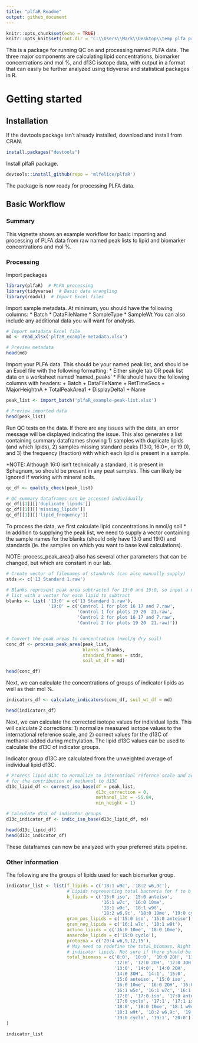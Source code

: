 ---
title: "plfaR Readme"
output: github_document
---

```{r setup, include=FALSE}
knitr::opts_chunk$set(echo = TRUE)
knitr::opts_knit$set(root.dir = 'C:\\Users\\Mark\\Desktop\\temp plfa practice - can delete whenever/') 
```
This is a package for running QC on and processing named PLFA data. The three major components are calculating lipid concentrations, biomarker concentrations and mol %, and d13C isotope data, with output in a format that can easily be further analyzed using tidyverse and statistical packages in R.

# Getting started
## Installation
If the devtools package isn't already installed, download and install from CRAN.
```{r, eval = F}
install.packages("devtools")
```

Install plfaR package.
```{r, eval = F}
devtools::install_github(repo = 'mlfelice/plfaR')
```
The package is now ready for processing PLFA data.

## Basic Workflow
### Summary
This vignette shows an example workflow for basic importing and processing of PLFA data from raw named peak lists to lipid and biomarker concentrations and mol %.

### Processing
Import packages
```{r, echo = T, results = 'hide', message = F}
library(plfaR)  # PLFA processing
library(tidyverse)  # Basic data wrangling
library(readxl)  # Import Excel files
```

Import sample metadata. At minimum, you should have the following columns:
* Batch
* DataFileName
* SampleType
* SampleWt
You can also include any additional data you will want for analysis.

```{r}
# Import metadata Excel file
md <- read_xlsx('plfaR_example-metadata.xlsx')

# Preview metadata
head(md)
```

Import your PLFA data. This should be your named peak list, and should be an Excel file with the following formatting:
* Either single tab OR peak list data on a worksheet named 'named_peaks'
* File should have the following columns with headers:
  + Batch
  + DataFileName
  + RetTimeSecs
  + MajorHeightnA
  + TotalPeakArea1
  + DisplayDelta1
  + Name

```{r}
peak_list <- import_batch('plfaR_example-peak-list.xlsx')

# Preview imported data
head(peak_list)
```

Run QC tests on the data. If there are any issues with the data, an error message will be displayed indicating the issue. This also generates a list containing summary dataframes showing 1) samples with duplicate lipids (and which lipids), 2) samples missing standard peaks (13:0, 16:0*, or 19:0), and 3) the frequency (fraction) with which each lipid is present in a sample.

*NOTE: Although 16:0 isn't technically a standard, it is present in Sphagnum, so should be present in any peat samples. This can likely be ignored if working with mineral soils.
```{r}
qc_df <- quality_check(peak_list)
```

```{r, echo = T, results = 'hide', message = F}
# QC summary dataframes can be accessed individually
qc_df[[1]][['duplicate_lipids']]
qc_df[[1]][['missing_lipids']]
qc_df[[1]][['lipid_frequency']]
```

To process the data, we first calculate lipid concentrations in nmol/g soil
* In addition to supplying the peak list, we need to supply a vector containing the sample names for the blanks (should only have 13:0 and 19:0) and standards (ie. the samples on which you want to base kval calculations).

NOTE: process_peak_area() also has several other parameters that can be changed, but which are constant in our lab.
```{r}
# Create vector of filenames of standards (can also manually supply)
stds <- c('13 Standard 1.raw')

# Blanks represent peak area subtracted for 13:0 and 19:0, so input a named 
# list with a vector for each lipid to subtract
blanks <- list( '13:0' = c('13 Standard 1.raw'),
                '19:0' = c('Control 1 for plot 16 17 and 7.raw',
                           'Control 1 for plots 19 20  21.raw',
                           'Control 2 for plot 16 17 and 7.raw',
                           'Control 2 for plots 19 20  21.raw)'))


# Convert the peak areas to concentration (nmol/g dry soil)
conc_df <- process_peak_area(peak_list, 
                             blanks = blanks, 
                             standard_fnames = stds,
                             soil_wt_df = md)

head(conc_df)
```

Next, we can calculate the concentrations of groups of indicator lipids as well as their mol %.
```{r}
indicators_df <- calculate_indicators(conc_df, soil_wt_df = md)

head(indicators_df)
```

Next, we can calculate the corrected isotope values for individual lipds. This will calculate 2 corrections: 1) normalize measured isotope values to the international reference scale, and 2) correct values for the d13C of methanol added during methylation. The lipid d13C values can be used to calculate the d13C of indicator groups.

Indicator group d13C are calculated from the unweighted average of individual lipid d13C.
```{r}
# Process lipid d13C to normalize to internationl refernce scale and account 
# for the contribution of methanol to d13C
d13c_lipid_df <- correct_iso_base(df = peak_list, 
                                  d13c_correction = 0, 
                                  methanol_13c = -55.84, 
                                  min_height = 1)

# Calculate d13C of indicator groups
d13c_indicator_df <- indic_iso_base(d13c_lipid_df, md)

head(d13c_lipid_df)
head(d13c_indicator_df)
```


These dataframes can now be analyzed with your preferred stats pipeline.

### Other information
The following are the groups of lipids used for each biomarker group.
```{r, echo = F}
indicator_list <- list(f_lipids = c('18:1 w9c', '18:2 w6,9c'),
                       # Lipids representing total bacteria for f to b ratio not shown in Cameron's data, so for now, I will use lipids for Gram +/-, actino, and anaerobe
                       b_lipids = c('15:0 iso', '15:0 anteiso',
                                    '16:1 w7c', '16:0 10me',
                                    '18:1 w9c', '18:1 w9t',
                                    '18:2 w6,9c', '18:0 10me', '19:0 cyclo'),
                       gram_pos_lipids = c('15:0 iso', '15:0 anteiso'),
                       gram_neg_lipids = c('16:1 w7c', '18:1 w9t'),
                       actino_lipids = c('16:0 10me', '18:0 10me'),
                       anaerobe_lipids = c('19:0 cyclo'),
                       protozoa = c('20:4 w6,9,12,15'),
                       # May need to redefine the total_biomass. Right now, it's just all of the
                       # indicator lipids. Not sure if there should be others as well
                       total_biomass = c('8:0', '10:0', '10:0 2OH', '11:0',
                                         '12:0', '12:0 2OH', '12:0 3OH',
                                         '13:0', '14:0', '14:0 2OH',
                                         '14:0 3OH', '14:1', '15:0',
                                         '15:0 anteiso', '15:0 iso',
                                         '16:0 10me', '16:0 2OH', '16:0 iso',
                                         '16:1 w5c', '16:1 w7c', '16:1 w9c',
                                         '17:0', '17:0 iso', '17:0 anteiso',
                                         '17:0 cyclo', '17:1', '17:1 iso',
                                         '18:0', '18:0 10me', '18:1 w9c',
                                         '18:1 w9t', '18:2 w6,9c', '19:0',
                                         '19:0 cyclo', '19:1', '20:0')
)

indicator_list
```
